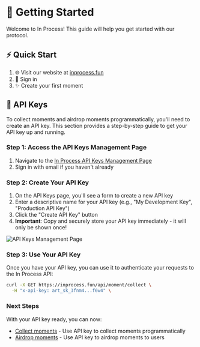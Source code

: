 # 🚀 Getting Started

Welcome to In Process! This guide will help you get started with our protocol.

## ⚡ Quick Start

1. 🌐 Visit our website at [inprocess.fun](https://inprocess.fun/)
2. 🔑 Sign in
3. ✨ Create your first moment

## 🔑 API Keys

To collect moments and airdrop moments programmatically, you'll need to create an API key. This section provides a step-by-step guide to get your API key up and running.

### Step 1: Access the API Keys Management Page

1. Navigate to the [In Process API Keys Management Page](https://inprocess.fun/manage/api-keys)
2. Sign in with email if you haven't already

### Step 2: Create Your API Key

1. On the API Keys page, you'll see a form to create a new API key
2. Enter a descriptive name for your API key (e.g., "My Development Key", "Production API Key")
3. Click the "Create API Key" button
4. **Important**: Copy and securely store your API key immediately - it will only be shown once!

![API Keys Management Page](https://ibb.co/CsB2kvjw)

### Step 3: Use Your API Key

Once you have your API key, you can use it to authenticate your requests to the In Process API:

```bash
curl -X GET https://inprocess.fun/api/moment/collect \
  -H "x-api-key: art_sk_3fnm4...f6w4" \
```

### Next Steps

With your API key ready, you can now:
- [Collect moments](/moment/collect) - Use API key to collect moments programmatically
- [Airdrop moments](/moment/airdrop) - Use API key to airdrop moments to users
